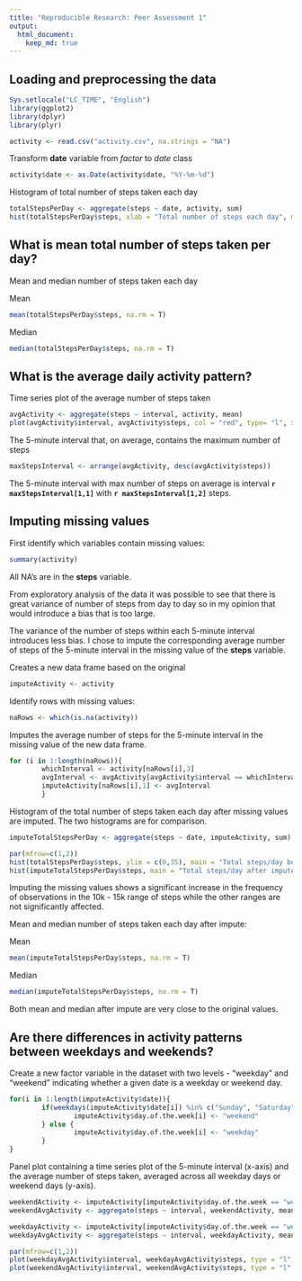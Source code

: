 ```yaml
---
title: "Reproducible Research: Peer Assessment 1"
output: 
  html_document:
    keep_md: true
---
```



## Loading and preprocessing the data
```r
Sys.setlocale("LC_TIME", "English")
library(ggplot2)
library(dplyr)
library(plyr)
```

```r
activity <- read.csv("activity.csv", na.strings = "NA")
```

Transform **date** variable from *factor* to *date* class
```r
activity$date <- as.Date(activity$date, "%Y-%m-%d")
```

Histogram of total number of steps taken each day
```r
totalStepsPerDay <- aggregate(steps ~ date, activity, sum)
hist(totalStepsPerDay$steps, xlab = "Total number of steps each day", main = "Histogram of total number of steps taken each day")
```

## What is mean total number of steps taken per day?
Mean and median number of steps taken each day

Mean
```r
mean(totalStepsPerDay$steps, na.rm = T)
```

Median
```r
median(totalStepsPerDay$steps, na.rm = T)
```


## What is the average daily activity pattern?
Time series plot of the average number of steps taken
```r
avgActivity <- aggregate(steps ~ interval, activity, mean)
plot(avgActivity$interval, avgActivity$steps, col = "red", type= "l", xlab = "5-minute interval", ylab = "Average number of steps", main = "Average number of steps during a day")
``` 

The 5-minute interval that, on average, contains the maximum number of steps
```r
maxStepsInterval <- arrange(avgActivity, desc(avgActivity$steps))
```
The 5-minute interval with max number of steps on average is interval **`r maxStepsInterval[1,1]`** with **`r maxStepsInterval[1,2]`** steps.

## Imputing missing values

First identify which variables contain missing values:
```r
summary(activity)
```
All NA's are in the **steps** variable.

From exploratory analysis of the data it was possible to see that there is great variance of number of steps from day to day so in my opinion that would introduce a bias that is too large.

The variance of the number of steps within each 5-minute interval introduces less bias. I chose to impute the corresponding average number of steps of the 5-minute interval in the missing value of the **steps** variable.

Creates a new data frame based on the original
```r
imputeActivity <- activity
```

Identify rows with missing values:
```r
naRows <- which(is.na(activity))
```

Imputes the average number of steps for the 5-minute interval in the missing value of the new data frame.
```r
for (i in 1:length(naRows)){
        whichInterval <- activity[naRows[i],3]
        avgInterval <- avgActivity[avgActivity$interval == whichInterval,2]
        imputeActivity[naRows[i],1] <- avgInterval
        }
```

Histogram of the total number of steps taken each day after missing values are imputed. The two histograms are for comparison.
```r
imputeTotalStepsPerDay <- aggregate(steps ~ date, imputeActivity, sum)

par(mfrow=c(1,2))
hist(totalStepsPerDay$steps, ylim = c(0,35), main = "Total steps/day before impute")
hist(imputeTotalStepsPerDay$steps, main = "Total steps/day after impute")
```

Imputing the missing values shows a significant increase in the frequency of observations in the 10k - 15k range of steps while the other ranges are not significantly affected.

Mean and median number of steps taken each day after impute:

Mean
```r
mean(imputeTotalStepsPerDay$steps, na.rm = T)
```

Median
```r
median(imputeTotalStepsPerDay$steps, na.rm = T)
```

Both mean and median after impute are very close to the original values.

## Are there differences in activity patterns between weekdays and weekends?

Create a new factor variable in the dataset with two levels - "weekday" and "weekend" indicating whether a given date is a weekday or weekend day.

```r
for(i in 1:length(imputeActivity$date)){
        if(weekdays(imputeActivity$date[i]) %in% c("Sunday", "Saturday")){
                imputeActivity$day.of.the.week[i] <- "weekend"
        } else {
                imputeActivity$day.of.the.week[i] <- "weekday"
        }
}
```

Panel plot containing a time series plot of the 5-minute interval (x-axis) and the average number of steps taken, averaged across all weekday days or weekend days (y-axis).

```r
weekendActivity <- imputeActivity[imputeActivity$day.of.the.week == "weekend",]
weekendAvgActivity <- aggregate(steps ~ interval, weekendActivity, mean)

weekdayActivity <- imputeActivity[imputeActivity$day.of.the.week == "weekday",]
weekdayAvgActivity <- aggregate(steps ~ interval, weekdayActivity, mean)

par(mfrow=c(1,2))
plot(weekdayAvgActivity$interval, weekdayAvgActivity$steps, type = "l", main = "Weekday Activity", ylim = c(0, 250))
plot(weekendAvgActivity$interval, weekendAvgActivity$steps, type = "l", main = "Weekend Activity", ylim = c(0, 250))
```


